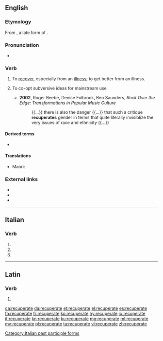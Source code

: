 ==English==

===Etymology===
{{PIE root|en|keh₂p}}
From {{der|en|la|recuperō}}, a late form of {{m|la|reciperō||to get again, regain, recover}}.

===Pronunciation===
* {{IPA|/ɹɪˈk(j)uːpəˌɹeɪt/|lang=en}}

===Verb===
{{en-verb|recuperat}}

# To [[recover]], especially from an [[illness]]; to get better from an illness.
# {{lb|en|sociology}} To co-opt subversive ideas for mainstream use
#* '''2002''', Roger Beebe, ‎Denise Fulbrook, ‎Ben Saunders, ''Rock Over the Edge: Transformations in Popular Music Culture''
#*: {{...}} there is also the danger {{...}} that such a critique '''recuperates''' gender in terms that quite literally invisiblize the very issues of race and ethnicity {{...}}

====Derived terms====
* {{l|en|recuperation}}

====Translations====
{{trans-see|recover, especially from an illness|recover}}
{{trans-top|recover from illness}}
{{trans-mid}}
* Maori: {{t|mi|whakamāui}}
{{trans-bottom}}

===External links===
* {{R:Webster 1913}}
* {{R:Century 1911}}
* {{R:OneLook}}

----

==Italian==

===Verb===
{{head|it|verb form}}

# {{inflection of|recuperare||2|p|pres|indc|lang=it}}
# {{inflection of|recuperare||2|p|impr|lang=it}}
# {{feminine plural of|recuperato|lang=it}}

[[Category:Italian past participle forms]]

----

==Latin==

===Verb===
{{la-verb-form|recuperāte}}

# {{inflection of|recuperō||2|p|pres|actv|impr|lang=la}}

[[ca:recuperate]]
[[da:recuperate]]
[[et:recuperate]]
[[el:recuperate]]
[[es:recuperate]]
[[fa:recuperate]]
[[fr:recuperate]]
[[ko:recuperate]]
[[hy:recuperate]]
[[io:recuperate]]
[[it:recuperate]]
[[kn:recuperate]]
[[ku:recuperate]]
[[mg:recuperate]]
[[ml:recuperate]]
[[my:recuperate]]
[[pl:recuperate]]
[[ta:recuperate]]
[[vi:recuperate]]
[[zh:recuperate]]